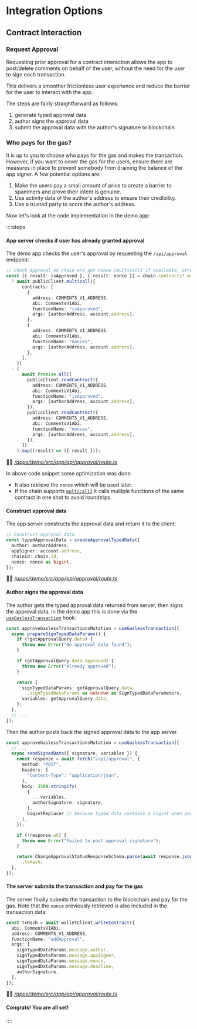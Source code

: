 # Integration Options

## Contract Interaction

### Request Approval

Requesting prior approval for a contract interaction allows the app to post/delete comments on behalf of the user,
without the need for the user to sign each transaction.

This delivers a smoother frictionless user experience and reduce the barrier for the user to interact with the app.

The steps are fairly straightforward as follows:

1. generate typed approval data
1. author signs the approval data
1. submit the approval data with the author's signature to blockchain

### Who pays for the gas?

It is up to you to choose who pays for the gas and makes the transaction. However, if you want to cover the gas for the users,
ensure there are measures in place to prevent somebody from draining the balance of the app signer. A few potential options are:

1. Make the users pay a small amount of price to create a barrier to spammers and prove their intent is genuine.
1. Use activity data of the author's address to ensure their credibility.
1. Use a trusted party to score the author's address.

Now let's look at the code implementation in the demo app:

::::steps

#### App server checks if user has already granted approval

The demo app checks the user's approval by requesting the `/api/approval` endpoint:

```typescript
// Check approval on chain and get nonce (multicall3 if available, otherwise read contracts)
const [{ result: isApproved }, { result: nonce }] = chain.contracts?.multicall3
  ? await publicClient.multicall({
      contracts: [
        {
          address: COMMENTS_V1_ADDRESS,
          abi: CommentsV1Abi,
          functionName: "isApproved",
          args: [authorAddress, account.address],
        },
        {
          address: COMMENTS_V1_ADDRESS,
          abi: CommentsV1Abi,
          functionName: "nonces",
          args: [authorAddress, account.address],
        },
      ],
    })
  : (
      await Promise.all([
        publicClient.readContract({
          address: COMMENTS_V1_ADDRESS,
          abi: CommentsV1Abi,
          functionName: "isApproved",
          args: [authorAddress, account.address],
        }),
        publicClient.readContract({
          address: COMMENTS_V1_ADDRESS,
          abi: CommentsV1Abi,
          functionName: "nonces",
          args: [authorAddress, account.address],
        }),
      ])
    ).map((result) => ({ result }));
```

🧑‍💻 _[/apps/demo/src/app/api/approval/route.ts](https://github.com/ecp-eth/comments-monorepo/blob/094bcde2bca079bd7451c6571f26c5687b2ad128/apps/demo/src/app/api/approval/route.ts#L61-L94)_

In above code snippet some optimization was done:

- It also retrieve the `nonce` which will be used later.
- If the chain supports [`multicall3`](https://github.com/EthereumClassicDAO/multicall3) it calls mulitple functions of the same contract in one shot to avoid roundtrips.

#### Construct approval data

The app server constructs the approval data and return it to the client:

```typescript
// Construct approval data
const typedApprovalData = createApprovalTypedData({
  author: authorAddress,
  appSigner: account.address,
  chainId: chain.id,
  nonce: nonce as bigint,
});
```

🧑‍💻 _[/apps/demo/src/app/api/approval/route.ts](https://github.com/ecp-eth/comments-monorepo/blob/094bcde2bca079bd7451c6571f26c5687b2ad128/apps/demo/src/app/api/approval/route.ts#L112-L119)_

#### Author signs the approval data

The author gets the typed approval data returned from server, then signs the approval data,
in the demo app this is done via the [`useGaslessTransaction`](/sdk-reference/react/functions/useGaslessTransaction) hook:

```typescript
const approveGaslessTransactionsMutation = useGaslessTransaction({
  async prepareSignTypedDataParams() {
    if (!getApprovalQuery.data) {
      throw new Error("No approval data found");
    }

    if (getApprovalQuery.data.approved) {
      throw new Error("Already approved");
    }

    return {
      signTypedDataParams: getApprovalQuery.data
        .signTypedDataParams as unknown as SignTypedDataParameters,
      variables: getApprovalQuery.data,
    };
  },
  // ...
});
```

Then the author posts back the signed approval data to the app server.

```typescript
const approveGaslessTransactionsMutation = useGaslessTransaction({
  // ...
  async sendSignedData({ signature, variables }) {
    const response = await fetch("/api/approval", {
      method: "POST",
      headers: {
        "Content-Type": "application/json",
      },
      body: JSON.stringify(
        {
          ...variables,
          authorSignature: signature,
        },
        bigintReplacer // because typed data contains a bigint when parsed using our zod schemas
      ),
    });

    if (!response.ok) {
      throw new Error("Failed to post approval signature");
    }

    return ChangeApprovalStatusResponseSchema.parse(await response.json())
      .txHash;
  },
});
```

#### The server submits the transaction and pay for the gas

The server finally submits the transaction to the blockchain and pay for the gas.
Note that the `nonce` previously retrieved is also included in the transaction data:

```typescript
const txHash = await walletClient.writeContract({
  abi: CommentsV1Abi,
  address: COMMENTS_V1_ADDRESS,
  functionName: "addApproval",
  args: [
    signTypedDataParams.message.author,
    signTypedDataParams.message.appSigner,
    signTypedDataParams.message.nonce,
    signTypedDataParams.message.deadline,
    authorSignature,
  ],
});
```

🧑‍💻 _[/apps/demo/src/app/api/approval/route.ts](https://github.com/ecp-eth/comments-monorepo/blob/094bcde2bca079bd7451c6571f26c5687b2ad128/apps/demo/src/app/api/approval/route.ts#L191-L202)_

#### Congrats! You are all set!

::::
